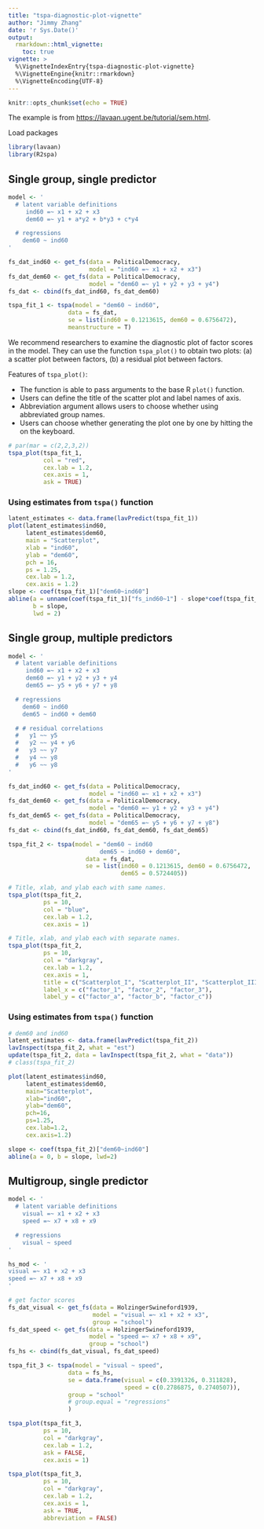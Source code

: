 ```yaml
---
title: "tspa-diagnostic-plot-vignette"
author: "Jimmy Zhang"
date: 'r Sys.Date()'
output: 
  rmarkdown::html_vignette:
    toc: true
vignette: >
  %\VignetteIndexEntry{tspa-diagnostic-plot-vignette}
  %\VignetteEngine{knitr::rmarkdown}
  %\VignetteEncoding{UTF-8}
---
```


```r
knitr::opts_chunk$set(echo = TRUE)
```

The example is from <https://lavaan.ugent.be/tutorial/sem.html>.

Load packages

```r
library(lavaan)
library(R2spa)
```

## Single group, single predictor

```r
model <- ' 
  # latent variable definitions
     ind60 =~ x1 + x2 + x3
     dem60 =~ y1 + a*y2 + b*y3 + c*y4

  # regressions
    dem60 ~ ind60
'

fs_dat_ind60 <- get_fs(data = PoliticalDemocracy, 
                       model = "ind60 =~ x1 + x2 + x3")
fs_dat_dem60 <- get_fs(data = PoliticalDemocracy, 
                       model = "dem60 =~ y1 + y2 + y3 + y4")
fs_dat <- cbind(fs_dat_ind60, fs_dat_dem60)

tspa_fit_1 <- tspa(model = "dem60 ~ ind60", 
                 data = fs_dat, 
                 se = list(ind60 = 0.1213615, dem60 = 0.6756472),
                 meanstructure = T)
```

We recommend researchers to examine the diagnostic plot of factor scores in the model. They can use the function `tspa_plot()` to obtain two plots: (a) a scatter plot between factors, (b) a residual plot between factors.

Features of `tspa_plot()`:

-   The function is able to pass arguments to the base R `plot()` function.
-   Users can define the title of the scatter plot and label names of axis.
-   Abbreviation argument allows users to choose whether using abbreviated group names.
-   Users can choose whether generating the plot one by one by hitting the <return> on the keyboard.

```r
# par(mar = c(2,2,3,2))
tspa_plot(tspa_fit_1,
          col = "red",
          cex.lab = 1.2,
          cex.axis = 1,
          ask = TRUE)
```

### Using estimates from `tspa()` function

```r
latent_estimates <- data.frame(lavPredict(tspa_fit_1))
plot(latent_estimates$ind60, 
     latent_estimates$dem60, 
     main = "Scatterplot", 
     xlab = "ind60", 
     ylab = "dem60", 
     pch = 16, 
     ps = 1.25, 
     cex.lab = 1.2, 
     cex.axis = 1.2)
slope <- coef(tspa_fit_1)["dem60~ind60"]
abline(a = unname(coef(tspa_fit_1)["fs_ind60~1"] - slope*coef(tspa_fit_1)["fs_dem60~1"]), 
       b = slope, 
       lwd = 2)
```

## Single group, multiple predictors

```r
model <- ' 
  # latent variable definitions
     ind60 =~ x1 + x2 + x3
     dem60 =~ y1 + y2 + y3 + y4
     dem65 =~ y5 + y6 + y7 + y8

  # regressions
    dem60 ~ ind60
    dem65 ~ ind60 + dem60

  # # residual correlations
  #   y1 ~~ y5
  #   y2 ~~ y4 + y6
  #   y3 ~~ y7
  #   y4 ~~ y8
  #   y6 ~~ y8
'

fs_dat_ind60 <- get_fs(data = PoliticalDemocracy, 
                       model = "ind60 =~ x1 + x2 + x3")
fs_dat_dem60 <- get_fs(data = PoliticalDemocracy, 
                       model = "dem60 =~ y1 + y2 + y3 + y4")
fs_dat_dem65 <- get_fs(data = PoliticalDemocracy, 
                       model = "dem65 =~ y5 + y6 + y7 + y8")
fs_dat <- cbind(fs_dat_ind60, fs_dat_dem60, fs_dat_dem65)

tspa_fit_2 <- tspa(model = "dem60 ~ ind60
                          dem65 ~ ind60 + dem60", 
                      data = fs_dat, 
                      se = list(ind60 = 0.1213615, dem60 = 0.6756472, 
                                dem65 = 0.5724405))
```

```r
# Title, xlab, and ylab each with same names.
tspa_plot(tspa_fit_2,
          ps = 10,
          col = "blue",
          cex.lab = 1.2,
          cex.axis = 1)

# Title, xlab, and ylab each with separate names.
tspa_plot(tspa_fit_2,
          ps = 10,
          col = "darkgray",
          cex.lab = 1.2,
          cex.axis = 1,
          title = c("Scatterplot_I", "Scatterplot_II", "Scatterplot_III"),
          label_x = c("factor_1", "factor_2", "factor_3"),
          label_y = c("factor_a", "factor_b", "factor_c"))
```

### Using estimates from `tspa()` function

```r
# dem60 and ind60
latent_estimates <- data.frame(lavPredict(tspa_fit_2))
lavInspect(tspa_fit_2, what = "est")
update(tspa_fit_2, data = lavInspect(tspa_fit_2, what = "data"))
# class(tspa_fit_2)

plot(latent_estimates$ind60, 
     latent_estimates$dem60, 
     main="Scatterplot", 
     xlab="ind60", 
     ylab="dem60", 
     pch=16, 
     ps=1.25, 
     cex.lab=1.2, 
     cex.axis=1.2)

slope <- coef(tspa_fit_2)["dem60~ind60"]
abline(a = 0, b = slope, lwd=2)
```

## Multigroup, single predictor

```r
model <- ' 
  # latent variable definitions
    visual =~ x1 + x2 + x3
    speed =~ x7 + x8 + x9

  # regressions
    visual ~ speed
'

hs_mod <- '
visual =~ x1 + x2 + x3
speed =~ x7 + x8 + x9
'

# get factor scores
fs_dat_visual <- get_fs(data = HolzingerSwineford1939, 
                        model = "visual =~ x1 + x2 + x3", 
                        group = "school")
fs_dat_speed <- get_fs(data = HolzingerSwineford1939, 
                       model = "speed =~ x7 + x8 + x9", 
                       group = "school")
fs_hs <- cbind(fs_dat_visual, fs_dat_speed)

tspa_fit_3 <- tspa(model = "visual ~ speed",
                 data = fs_hs,
                 se = data.frame(visual = c(0.3391326, 0.311828),
                                 speed = c(0.2786875, 0.2740507)),
                 group = "school"
                 # group.equal = "regressions"
                 )
```

```r
tspa_plot(tspa_fit_3,
          ps = 10,
          col = "darkgray",
          cex.lab = 1.2,
          ask = FALSE,
          cex.axis = 1)

tspa_plot(tspa_fit_3,
          ps = 10,
          col = "darkgray",
          cex.lab = 1.2,
          cex.axis = 1,
          ask = TRUE,
          abbreviation = FALSE)
```
